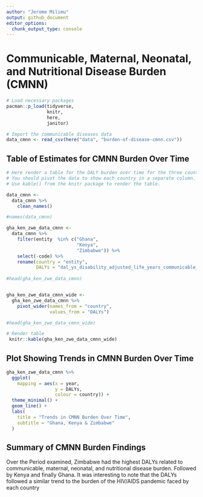```yaml
---
author: "Jerome Milimu"
output: github_document
editor_options: 
  chunk_output_type: console
---
```

# Communicable, Maternal, Neonatal, and Nutritional Disease Burden (CMNN)

```r
# Load necessary packages
pacman::p_load(tidyverse, 
               knitr, 
               here,
               janitor)

# Import the communicable diseases data
data_cmnn <- read_csv(here("data", "burden-of-disease-cmnn.csv"))
```

## Table of Estimates for CMNN Burden Over Time

```r
# Here render a table for the DALY burden over time for the three countries 
# You should pivot the data to show each country in a separate column.
# Use kable() from the knitr package to render the table.

data_cmnn <- 
  data_cmnn %>% 
    clean_names()

#names(data_cmnn)

gha_ken_zwe_data_cmnn <-
  data_cmnn %>% 
    filter(entity  %in% c("Ghana",
                          "Kenya",
                          "Zimbabwe")) %>% 
    select(-code) %>% 
    rename(country = "entity",
           DALYs = "dal_ys_disability_adjusted_life_years_communicable_maternal_neonatal_and_nutritional_diseases_sex_both_age_age_standardized_rate")
  
#head(gha_ken_zwe_data_cmnn)


gha_ken_zwe_data_cmnn_wide <- 
  gha_ken_zwe_data_cmnn %>% 
    pivot_wider(names_from = "country",
                values_from = "DALYs") 

#head(gha_ken_zwe_data_cmnn_wide)

# Render table
 knitr::kable(gha_ken_zwe_data_cmnn_wide)


```



## Plot Showing Trends in CMNN Burden Over Time

```r
gha_ken_zwe_data_cmnn %>% 
  ggplot(
    mapping = aes(x = year,
                  y = DALYs,
                  colour = country)) +
  theme_minimal() +
  geom_line() +
  labs(
    title = "Trends in CMNN Burden Over Time",
    subtitle = "Ghana, Kenya & Zimbabwe"
  )
```

## Summary of CMNN Burden Findings

Over the Period examined, Zimbabwe had the highest DALYs related to communicable, maternal, neonatal, and nutritional disease burden. Followed by Kenya and finally Ghana. It was interesting to note that the DALYs followed a similar trend to the burden of the HIV/AIDS pandemic faced by each country 


